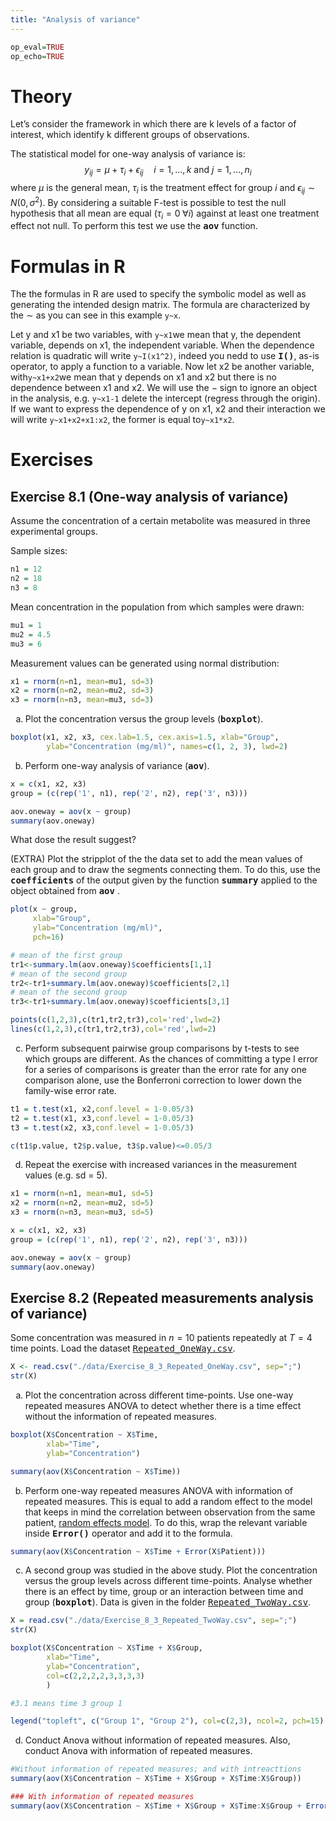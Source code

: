 ---
title: "Analysis of variance"
---

```{r,echo=FALSE}
op_eval=TRUE
op_echo=TRUE
```

# Theory 

Let's consider the framework in which there are k levels of a factor of interest, which identify k different groups of observations.

The statistical model for one-way analysis of variance is:
$$
y_{ij}=\mu+\tau_{i}+\epsilon_{ij}\quad i=1,\dots,k \text{ and } j=1,\dots,n_{i}
$$
where $\mu$ is the general mean, $\tau_{i}$ is the treatment effect for group $i$ and $\epsilon_{ij}\sim N(0,\sigma^2)$. By considering a suitable F-test is possible to test the null hypothesis that all mean are equal ($\tau_i=0\;\forall i$) against  at least one treatment effect not null. To perform this test we use the **<tt>aov</tt>** function.

# Formulas in R

The the formulas in R are used to specify the symbolic model as well as generating the intended design matrix. The formula are characterized by the $\sim$ as you can see in this example `y~x`.

Let y and x1 be two variables, with `y~x1`we mean that y, the dependent variable, depends on x1, the independent variable. When the dependence relation is quadratic will write `y~I(x1^2)`, indeed you nedd to use **<tt>I()</tt>**, as-is operator, to apply a function to a variable. Now let x2 be another variable, with`y~x1+x2`we mean that y depends on x1 and x2 but there is no dependence between x1 and x2. We will use the $-$ sign to ignore an object in the analysis, e.g. `y~x1-1` delete the intercept (regress through the origin). If we want to express the dependence of y on x1, x2 and their interaction we will write `y~x1+x2+x1:x2`, the former is equal to`y~x1*x2`.

# Exercises

## Exercise 8.1 (One-way analysis of variance)
Assume the concentration of a certain metabolite was measured in three experimental groups.

Sample sizes:
```{r ex1.1}
n1 = 12
n2 = 18
n3 = 8
```

Mean concentration in the population from which samples were drawn:
```{r ex1.2}
mu1 = 1
mu2 = 4.5
mu3 = 6
```

Measurement values can be generated using normal distribution:
```{r ex1.3}
x1 = rnorm(n=n1, mean=mu1, sd=3)
x2 = rnorm(n=n2, mean=mu2, sd=3)
x3 = rnorm(n=n3, mean=mu3, sd=3)
```

a) Plot the concentration versus the group levels (**<tt>boxplot</tt>**).

<div class='fold s o'>
```{r results='hold',fig.align='center',out.width = '80%',eval=op_eval,echo=op_echo}
boxplot(x1, x2, x3, cex.lab=1.5, cex.axis=1.5, xlab="Group", 
        ylab="Concentration (mg/ml)", names=c(1, 2, 3), lwd=2)
```
</div>

b) Perform one-way analysis of variance (**<tt>aov</tt>**).

<div class='fold s o'>
```{r}
x = c(x1, x2, x3)
group = (c(rep('1', n1), rep('2', n2), rep('3', n3)))

aov.oneway = aov(x ~ group)
summary(aov.oneway)
```
</div>

What dose the result suggest?

(EXTRA) Plot the stripplot of the the data set to add the mean values of each group and to draw the segments connecting them. To do this, use the **<tt>coefficients</tt>** of the output given by the function **<tt>summary</tt>** applied to the object obtained from **<tt>aov</tt>** .

<div class='fold s o'>
```{r,fig.align='center',out.width = '80%',eval=op_eval,echo=op_echo}
plot(x ~ group,
     xlab="Group",
     ylab="Concentration (mg/ml)",
     pch=16)

# mean of the first group
tr1<-summary.lm(aov.oneway)$coefficients[1,1] 
# mean of the second group
tr2<-tr1+summary.lm(aov.oneway)$coefficients[2,1] 
# mean of the second group
tr3<-tr1+summary.lm(aov.oneway)$coefficients[3,1] 

points(c(1,2,3),c(tr1,tr2,tr3),col='red',lwd=2)
lines(c(1,2,3),c(tr1,tr2,tr3),col='red',lwd=2)

```
</div>

c) Perform subsequent pairwise group comparisons by t-tests to see which groups are different. As the chances of committing a type I error for a series of comparisons is greater than the error rate for any one comparison alone, use the Bonferroni correction to lower down the family-wise error rate.

<div class='fold s o'>
```{r,results='hold',eval=op_eval,echo=op_echo}
t1 = t.test(x1, x2,conf.level = 1-0.05/3)
t2 = t.test(x1, x3,conf.level = 1-0.05/3)
t3 = t.test(x2, x3,conf.level = 1-0.05/3)

c(t1$p.value, t2$p.value, t3$p.value)<=0.05/3
```
</div>



d) Repeat the exercise with increased variances in the measurement values (e.g. sd = 5).

<div class='fold s o'>
```{r results='hold',eval=op_eval,echo=op_echo}

x1 = rnorm(n=n1, mean=mu1, sd=5)
x2 = rnorm(n=n2, mean=mu2, sd=5)
x3 = rnorm(n=n3, mean=mu3, sd=5)

x = c(x1, x2, x3)
group = (c(rep('1', n1), rep('2', n2), rep('3', n3)))

aov.oneway = aov(x ~ group)
summary(aov.oneway)

```
</div>


## Exercise 8.2 (Repeated measurements analysis of variance)
Some concentration was measured in $n = 10$ patients repeatedly at $T = 4$ time points. Load the dataset <a href="./data/Exercise_8_3_Repeated_OneWay.csv" download><tt>Repeated_OneWay.csv</tt></a>.

```{r}
X <- read.csv("./data/Exercise_8_3_Repeated_OneWay.csv", sep=";")
str(X)
```

a) Plot the concentration across different time-points. Use one-way repeated measures ANOVA to detect whether there is a time effect without the information of repeated measures.

<div class='fold s o'>
```{r,fig.align='center',out.width = '80%',results='hold',eval=op_eval,echo=op_echo}
boxplot(X$Concentration ~ X$Time, 
        xlab="Time", 
        ylab="Concentration")

summary(aov(X$Concentration ~ X$Time))
```
</div>

b) Perform one-way repeated measures ANOVA with information of repeated measures. This is equal to add a random effect to the model that keeps in mind the correlation between observation from the same patient, [random effects model](https://stat.ethz.ch/~meier/teaching/anova/random-and-mixed-effects-models.html#random-effects-models). To do this, wrap the relevant variable inside **<tt>Error()</tt>** operator and add it to the formula.

<div class='fold s o'>
```{r,eval=op_eval,echo=op_echo}
summary(aov(X$Concentration ~ X$Time + Error(X$Patient)))
```
</div>
c) A second group was studied in the above study. Plot the concentration versus the group levels across different time-points. Analyse whether there is an effect by time, group or an interaction between time and group (**<tt>boxplot</tt>**). Data is given in the folder
<a href="./data/Exercise_8_3_Repeated_TwoWay.csv" download><tt>Repeated_TwoWay.csv</tt></a>.

<div class='fold s o'>
```{r results='hold',fig.align='center',out.width = '80%',eval=op_eval,echo=op_echo}
X = read.csv("./data/Exercise_8_3_Repeated_TwoWay.csv", sep=";")
str(X)

boxplot(X$Concentration ~ X$Time + X$Group, 
        xlab="Time", 
        ylab="Concentration", 
        col=c(2,2,2,2,3,3,3,3)
        )

#3.1 means time 3 group 1

legend("topleft", c("Group 1", "Group 2"), col=c(2,3), ncol=2, pch=15)

```
</div>

d) Conduct Anova without information of repeated measures. Also, conduct Anova with information of repeated measures.

<div class='fold s o'>
```{r results='hold',eval=op_eval,echo=op_echo}
#Without information of repeated measures; and with intreacttions
summary(aov(X$Concentration ~ X$Time + X$Group + X$Time:X$Group))

### With information of repeated measures
summary(aov(X$Concentration ~ X$Time + X$Group + X$Time:X$Group + Error(X$Patient)))
```
</div>

